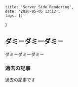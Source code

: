 
    title: 'Server Side Rendering',
    date: '2020-05-05 13:12',
    tags: []
}

## ダミーダミーダミー

ダミーダミーダミー

### 過去の記事

過去の記事です

